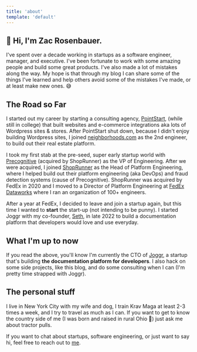 ```yaml
---
title: 'about'
template: 'default'
---
```


## 👋 Hi, I'm Zac Rosenbauer. 

I've spent over a decade working in startups as a software engineer, manager, and executive. I've been fortunate to work with some amazing people and build some great products. 
I've also made a lot of mistakes along the way. My hope is that through my blog I can share some of the things I've learned and help others avoid some of the mistakes I've made, or at least make new ones. 😅

## The Road so Far

I started out my career by starting a consulting agency, [PointStart](https://pointstart.io), (while still in college) that built websites and e-commerce integrations aka lots of Wordpress sites & stores. After PointStart shut down, because I didn't enjoy
building Wordpress sites, I joined [neighborhoods.com](https://neighborhoods.com) as the 2nd engineer, to build out their real estate platform.

I took my first stab at the pre-seed, super early startup world with [Precognitive](https://www.crunchbase.com/organization/precognitive-inc) (acquired by ShopRunner) as the VP of Engineering. After we were acquired, I joined [ShopRunner](https://shoprunner.com) as the Head of Platform Engineering, where I helped build out
their platform engineering (aka DevOps) and fraud detection systems (cause of Precognitive). ShopRunner was acquired by FedEx in 2020 and I moved to a Director of Platform Engineering at [FedEx Dataworks](https://www.fedex.com/en-us/dataworks.html) where I ran an organization of 100+ engineers.

After a year at FedEx, I decided to leave and join a startup again, but this time I wanted to **start** the start-up (not intending to be punny). I started Joggr with my co-founder, [Seth](https://github.com/srosenbauer), in late 2022 to build a documentation platform that
developers would love and use everyday.

## What I'm up to now 

If you read the above, you'll know I'm currently the CTO of [Joggr](https://joggr.io), a startup that's building **the documentation platform for developers**. I also hack on some side projects, 
like this blog, and do some consulting when I can (I'm pretty time strapped with Joggr).

## The personal stuff

I live in New York City with my wife and dog, I train Krav Maga at least 2-3 times a week, and I try to travel as much as I can. If you want to get to know the country side of me (I was born and raised in rural Ohio 🌽) just ask me about tractor pulls.

If you want to chat about startups, software engineering, or just want to say hi, feel free to reach out to [me](/contact).
